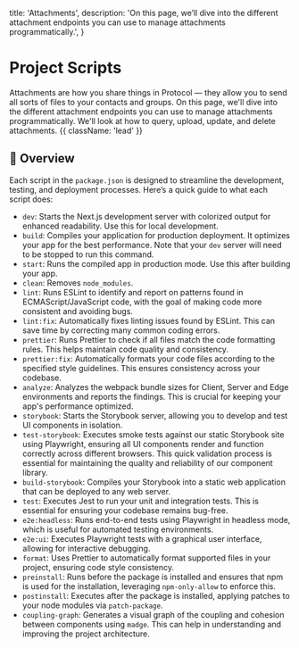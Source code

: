   title: 'Attachments',
  description:
    'On this page, we’ll dive into the different attachment endpoints you can use to manage attachments programmatically.',
}

# Project Scripts

Attachments are how you share things in Protocol — they allow you to send all sorts of files to your contacts and groups. On this page, we'll dive into the different attachment endpoints you can use to manage attachments programmatically. We'll look at how to query, upload, update, and delete attachments. {{ className: 'lead' }}

## 📖 Overview

Each script in the `package.json` is designed to streamline the development, testing, and deployment processes. Here’s a quick guide to what each script does:

- `dev`: Starts the Next.js development server with colorized output for enhanced readability. Use this for local development.
- `build`: Compiles your application for production deployment. It optimizes your app for the best performance. Note that your `dev` server will need to be stopped to run this command.
- `start`: Runs the compiled app in production mode. Use this after building your app.
- `clean`: Removes `node_modules`.
- `lint`: Runs ESLint to identify and report on patterns found in ECMAScript/JavaScript code, with the goal of making code more consistent and avoiding bugs.
- `lint:fix`: Automatically fixes linting issues found by ESLint. This can save time by correcting many common coding errors.
- `prettier`: Runs Prettier to check if all files match the code formatting rules. This helps maintain code quality and consistency.
- `prettier:fix`: Automatically formats your code files according to the specified style guidelines. This ensures consistency across your codebase.
- `analyze`: Analyzes the webpack bundle sizes for Client, Server and Edge environments and reports the findings. This is crucial for keeping your app's performance optimized.
- `storybook`: Starts the Storybook server, allowing you to develop and test UI components in isolation.
- `test-storybook`: Executes smoke tests against our static Storybook site using Playwright, ensuring all UI components render and function correctly across different browsers. This quick validation process is essential for maintaining the quality and reliability of our component library.
- `build-storybook`: Compiles your Storybook into a static web application that can be deployed to any web server.
- `test`: Executes Jest to run your unit and integration tests. This is essential for ensuring your codebase remains bug-free.
- `e2e:headless`: Runs end-to-end tests using Playwright in headless mode, which is useful for automated testing environments.
- `e2e:ui`: Executes Playwright tests with a graphical user interface, allowing for interactive debugging.
- `format`: Uses Prettier to automatically format supported files in your project, ensuring code style consistency.
- `preinstall`: Runs before the package is installed and ensures that npm is used for the installation, leveraging `npm-only-allow` to enforce this.
- `postinstall`: Executes after the package is installed, applying patches to your node modules via `patch-package`.
- `coupling-graph`: Generates a visual graph of the coupling and cohesion between components using `madge`. This can help in understanding and improving the project architecture.
